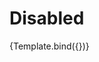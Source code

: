 


<Meta title="Components/CheckGroup/Disabled" component={VvCheckGroup} />

# Disabled

<Canvas>
	<Story
		name="Disabled"
		args={{
			name: 'story-disabled',
			options: [
				{ value: 1, label: 'Mela' },
				{ value: 2, label: 'Pera' },
				{ value: 3, label: 'Banana' }
			],
			disabled: true
		}}>
		{Template.bind({})}
	</Story>
</Canvas>
